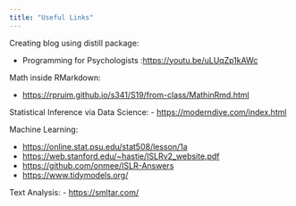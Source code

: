 ```yaml
---
title: "Useful Links"
---
```

Creating blog using distill package: 

- Programming for Psychologists :<https://youtu.be/uLUqZp1kAWc>

Math inside RMarkdown:

- <https://rpruim.github.io/s341/S19/from-class/MathinRmd.html>

Statistical Inference via Data Science:
- <https://moderndive.com/index.html>


Machine Learning:

- <https://online.stat.psu.edu/stat508/lesson/1a>
- <https://web.stanford.edu/~hastie/ISLRv2_website.pdf>
- <https://github.com/onmee/ISLR-Answers>
- <https://www.tidymodels.org/>

Text Analysis:
- <https://smltar.com/>
